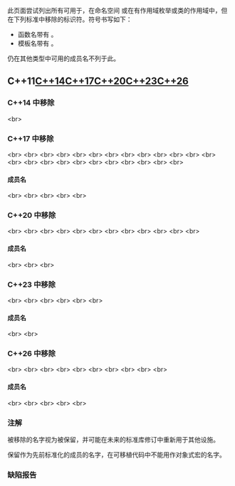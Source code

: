 {{title|符号索引（被移除）}}
{{cpp/symbol index/navbar}}


此页面尝试列出所有可用于{{lt|cpp/standard library|标准库}}，在命名空间 {{tt|std::}} 或在有作用域枚举或类的作用域中，但在下列标准中移除的标识符。符号书写如下：
*函数名带有 {{tt|()}}。
*模板名带有 {{tt|&lt;&gt;}}。

仍在其他类型中可用的成员名不列于此。

==C++11{{nbsp|3}}[[#C++14 中移除|C++14]]{{nbsp|3}}[[#C++17 中移除|C++17]]{{nbsp|3}}[[#C++20 中移除|C++20]]{{nbsp|3}}[[#C++23 中移除|C++23]]{{nbsp|3}}[[#C++26 中移除|C++26]]==

===C++14 中移除===
{{ltf|cpp/io/c/gets}} {{mark life|deprecated=c++11|removed=c++14}}&lt;br&gt;

===C++17 中移除===
{{ltp|cpp/memory/auto_ptr}} {{mark life|deprecated=c++11|removed=c++17}}&lt;br&gt;
{{ltp|cpp/utility/functional/binary_function}} {{mark life|deprecated=c++11|removed=c++17}}&lt;br&gt;
{{ltpf|cpp/utility/functional/bind12|bind1st}} {{mark life|deprecated=c++11|removed=c++17}}&lt;br&gt;
{{ltpf|cpp/utility/functional/bind12|bind2nd}} {{mark life|deprecated=c++11|removed=c++17}}&lt;br&gt;
{{ltp|cpp/utility/functional/binder12|binder1st}} {{mark life|deprecated=c++11|removed=c++17}}&lt;br&gt;
{{ltp|cpp/utility/functional/binder12|binder2nd}} {{mark life|deprecated=c++11|removed=c++17}}&lt;br&gt;
{{ltp|cpp/utility/functional/mem_fun_ref_t|const_mem_fun_ref_t}} {{mark life|deprecated=c++11|removed=c++17}}&lt;br&gt;
{{ltp|cpp/utility/functional/mem_fun_t|const_mem_fun_t}} {{mark life|deprecated=c++11|removed=c++17}}&lt;br&gt;
{{ltp|cpp/utility/functional/mem_fun_ref_t|const_mem_fun1_ref_t}} {{mark life|deprecated=c++11|removed=c++17}}&lt;br&gt;
{{ltp|cpp/utility/functional/mem_fun_t|const_mem_fun1_t}} {{mark life|deprecated=c++11|removed=c++17}}&lt;br&gt;
{{ltf|cpp/error/exception/get_unexpected}} {{mark life|deprecated=c++11|removed=c++17}}&lt;br&gt;
{{ltpf|cpp/utility/functional/mem_fun}} {{mark life|deprecated=c++11|removed=c++17}}&lt;br&gt;
{{ltpf|cpp/utility/functional/mem_fun_ref}} {{mark life|deprecated=c++11|removed=c++17}}&lt;br&gt;
{{ltt|cpp/utility/functional/mem_fun_ref_t}} {{mark life|deprecated=c++11|removed=c++17}}&lt;br&gt;
{{ltp|cpp/utility/functional/mem_fun_t}} {{mark life|deprecated=c++11|removed=c++17}}&lt;br&gt;
{{ltp|cpp/utility/functional/mem_fun_ref_t|mem_fun1_ref_t}} {{mark life|deprecated=c++11|removed=c++17}}&lt;br&gt;
{{ltp|cpp/utility/functional/mem_fun_t|mem_fun1_t}} {{mark life|deprecated=c++11|removed=c++17}}&lt;br&gt;
{{ltp|cpp/utility/functional/pointer_to_binary_function}} {{mark life|deprecated=c++11|removed=c++17}}&lt;br&gt;
{{ltp|cpp/utility/functional/pointer_to_unary_function}} {{mark life|deprecated=c++11|removed=c++17}}&lt;br&gt;
{{ltpf|cpp/utility/functional/ptr_fun}} {{mark life|deprecated=c++11|removed=c++17}}&lt;br&gt;
{{ltpf|cpp/algorithm/random_shuffle}} {{mark life|deprecated=c++14|removed=c++17}}&lt;br&gt;
{{ltf|cpp/error/exception/set_unexpected}} {{mark life|deprecated=c++11|removed=c++17}}&lt;br&gt;
{{ltp|cpp/utility/functional/unary_function}} {{mark life|deprecated=c++11|removed=c++17}}&lt;br&gt;
{{ltt|cpp/error/exception/unexpected_handler}} {{mark life|deprecated=c++11|removed=c++17}}&lt;br&gt;

====成员名====
{{ltt|cpp/io/ios_base|io_state}} {{mark life|deprecated=c++98|removed=c++17}}&lt;br&gt;
{{ltt|cpp/utility/functional/binder12|op}} {{mark life|deprecated=c++11|removed=c++17}}&lt;br&gt;
{{ltt|cpp/io/ios_base|open_mode}} {{mark life|deprecated=c++98|removed=c++17}}&lt;br&gt;
{{ltt|cpp/io/ios_base|seek_dir}} {{mark life|deprecated=c++98|removed=c++17}}&lt;br&gt;
{{ltf|cpp/io/basic_streambuf/sbumpc|stossc}} {{mark life|deprecated=c++98|removed=c++17}}&lt;br&gt;

===C++20 中移除===
{{ltp|cpp/utility/functional/binary_negate}} {{mark life|deprecated=c++17|removed=c++20}}&lt;br&gt;
{{ltpf|cpp/memory/get_temporary_buffer}} {{mark life|deprecated=c++17|removed=c++20}}&lt;br&gt;
{{ltp|cpp/types/is_literal_type}} {{mark life|since=c++11|deprecated=c++17|removed=c++20}}&lt;br&gt;
{{ltp|cpp/types/is_literal_type|is_literal_type_v}} {{mark life|since=c++17|deprecated=c++17|removed=c++20}}&lt;br&gt;
{{ltpf|cpp/utility/functional/not1}} {{mark life|deprecated=c++17|removed=c++20}}&lt;br&gt;
{{ltpf|cpp/utility/functional/not2}} {{mark life|deprecated=c++17|removed=c++20}}&lt;br&gt;
{{ltp|cpp/memory/raw_storage_iterator}} {{mark life|deprecated=c++17|removed=c++20}}&lt;br&gt;
{{ltp|cpp/types/result_of}} {{mark life|since=c++11|deprecated=c++17|removed=c++20}}&lt;br&gt;
{{ltp|cpp/types/result_of|result_of_t}} {{mark life|since=c++14|deprecated=c++17|removed=c++20}}&lt;br&gt;
{{ltpf|cpp/memory/return_temporary_buffer}} {{mark life|deprecated=c++17|removed=c++20}}&lt;br&gt;
{{ltp|cpp/utility/functional/unary_negate}} {{mark life|deprecated=c++17|removed=c++20}}&lt;br&gt;
{{ltf|cpp/error/exception/uncaught_exception}} {{mark life|deprecated=c++17|removed=c++20}}&lt;br&gt;

====成员名====
{{ltt|cpp/utility/functional|argument_type}} {{mark life|deprecated=c++17|removed=c++20}}&lt;br&gt;
{{ltt|cpp/utility/functional|first_argument_type}} {{mark life|deprecated=c++17|removed=c++20}}&lt;br&gt;
{{ltt|cpp/utility/functional|second_argument_type}} {{mark life|deprecated=c++17|removed=c++20}}&lt;br&gt;

===C++23 中移除===
{{ltf|cpp/memory/gc/declare_no_pointers}} {{mark life|since=c++11|removed=c++23}}&lt;br&gt;
{{ltf|cpp/memory/gc/declare_reachable}} {{mark life|since=c++11|removed=c++23}}&lt;br&gt;
{{ltf|cpp/memory/gc/get_pointer_safety}} {{mark life|since=c++11|removed=c++23}}&lt;br&gt;
{{ltt|cpp/memory/gc/pointer_safety}} {{mark life|since=c++11|removed=c++23}}&lt;br&gt;
{{ltf|cpp/memory/gc/undeclare_no_pointers}} {{mark life|since=c++11|removed=c++23}}&lt;br&gt;
{{ltpf|cpp/memory/gc/undeclare_reachable}} {{mark life|since=c++11|removed=c++23}}&lt;br&gt;

====成员名====
{{ltt|cpp/memory/gc/pointer_safety|preferred}} {{mark life|since=c++11|removed=c++23}}&lt;br&gt;
{{ltt|cpp/memory/gc/pointer_safety|strict}} {{mark life|since=c++11|removed=c++23}}&lt;br&gt;

===C++26 中移除===
{{ltt|cpp/locale/codecvt_mode}} {{mark life|since=c++11|deprecated=c++17|removed=c++26}}&lt;br&gt;
{{ltp|cpp/locale/codecvt_utf16}} {{mark life|since=c++11|deprecated=c++17|removed=c++26}}&lt;br&gt;
{{ltp|cpp/locale/codecvt_utf8}} {{mark life|since=c++11|deprecated=c++17|removed=c++26}}&lt;br&gt;
{{ltp|cpp/locale/codecvt_utf8_utf16}} {{mark life|since=c++11|deprecated=c++17|removed=c++26}}&lt;br&gt;
{{ltp|cpp/io/istrstream}} {{mark life|deprecated=c++98|removed=c++26}}&lt;br&gt;
{{ltp|cpp/io/ostrstream}} {{mark life|deprecated=c++98|removed=c++26}}&lt;br&gt;
{{ltp|cpp/io/strstream}} {{mark life|deprecated=c++98|removed=c++26}}&lt;br&gt;
{{ltp|cpp/io/strstreambuf}} {{mark life|deprecated=c++98|removed=c++26}}&lt;br&gt;
{{ltp|cpp/locale/wbuffer_convert}} {{mark life|deprecated=c++17|removed=c++26}}&lt;br&gt;
{{ltp|cpp/locale/wstring_convert}} {{mark life|deprecated=c++17|removed=c++26}}&lt;br&gt;

====成员名====
{{ltt|cpp/locale/codecvt_mode|consume_header}} {{mark life|since=c++11|deprecated=c++17|removed=c++26}}&lt;br&gt;
{{ltf|cpp/io/strstream/freeze}} {{mark life|deprecated=c++98|removed=c++26}}&lt;br&gt;
{{ltt|cpp/locale/codecvt_mode|generate_header}} {{mark life|since=c++11|deprecated=c++17|removed=c++26}}&lt;br&gt;
{{ltt|cpp/locale/codecvt_mode|little_endian}} {{mark life|since=c++11|deprecated=c++17|removed=c++26}}&lt;br&gt;
{{ltf|cpp/io/strstream/pcount}} {{mark life|deprecated=c++98|removed=c++26}}&lt;br&gt;

===注解===
被移除的名字视为被保留，并可能在未来的标准库修订中重新用于其他设施。

保留作为先前标准化的成员的名字，在可移植代码中不能用作对象式宏的名字。

===缺陷报告===
{{dr list begin}}
{{dr list item|wg=lwg|dr=3885|std=C++17|before=“{{tt|op}}” 不是保留的名字|after=它是保留的名字}}
{{dr list end}}

{{langlinks|en|es|ja|ru}}